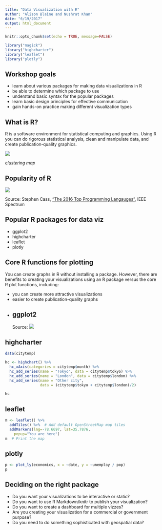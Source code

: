 ```yaml
---
title: "Data Visualization with R"
author: "Alison Blaine and Nushrat Khan"
date: "6/19/2017"
output: html_document
---
```


```r
knitr::opts_chunk$set(echo = TRUE, message=FALSE)

```

```r
library("magick")
library("highcharter")
library("leaflet")
library("plotly")
```

## Workshop goals 

* learn about various packages for making data visualizations in R 
* be able to determine which package to use 
* understand basic syntax for the popular packages
* learn basic design principles for effective communication
* gain hands-on practice making different visualization types

## What is R?

R is a software environment for statistical computing and graphics. Using R you can do rigorous statistical analysis, clean and manipulate data, and create publication-quality graphics.

![](images/Plot_Mapping_All.png)

*clustering map*

## Popularity of R 

![](images/ieee.png)

Source: Stephen Cass, ["The 2016 Top Programming Langauges"](http://spectrum.ieee.org/computing/software/the-2016-top-programming-languages), IEEE Spectrum

## Popular R packages for data viz 

* ggplot2
* highcharter
* leaflet
* plotly

## Core R functions for plotting

You can create graphs in R without installing a package. However, there are benefits to creating your visualizations using an R package versus the core R plot functions, including: 

* you can create more attractive visualizations
* easier to create publication-quality graphs 
* 
## ggplot2
Source: 
![](charts/animation.gif)
  
## highcharter

```r
data(citytemp)

hc <- highchart() %>% 
  hc_xAxis(categories = citytemp$month) %>% 
  hc_add_series(name = "Tokyo", data = citytemp$tokyo) %>% 
  hc_add_series(name = "London", data = citytemp$london) %>% 
  hc_add_series(name = "Other city",
                data = (citytemp$tokyo + citytemp$london)/2)

hc
```
  
## leaflet

```r
m <- leaflet() %>%
  addTiles() %>%  # Add default OpenStreetMap map tiles
  addMarkers(lng=-78.6697, lat=35.7876,
    popup="You are here")
m  # Print the map

```
  
## plotly

```r
p <- plot_ly(economics, x = ~date, y = ~unemploy / pop)
p
```
  
## Deciding on the right package

* Do you want your visualizations to be interactive or static?
* Do you want to use R Markdown/knitr to publish your visualization?
* Do you want to create a dashboard for multiple vizzes?
* Are you creating your visualization for a commercial or government purpose?
* Do you need to do something sophisticated with geospatial data?


